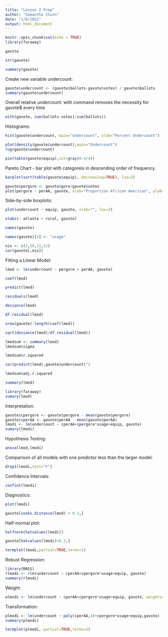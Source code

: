 ```yaml
---
title: "Lesson 2 Prep"
author: "Samantha Chinn"
date: "1/6/2022"
output: html_document
---
```


```r
knitr::opts_chunk$set(echo = TRUE)
library(faraway)
```

```r
gavote
```

```r
str(gavote)
```

```r
summary(gavote)
```

Create new variable undercount:
```r
gavote$undercount <- (gavote$ballots-gavote$votes) / gavote$ballots
summary(gavote$undercount)
```

Overall relative undercount:
with command removes the necessity for gavote$ every time
```r
with(gavote, sum(ballots-votes)/sum(ballots))
```

Histograms:
```r
hist(gavote$undercount, main="Undercount", xlab="Percent Undercount")
```

```r
plot(density(gavote$undercount),main="Undercount")
rug(gavote$undercount)
```

```r
pie(table(gavote$equip),col=gray(0:4/4))
```

Pareto Chart - bar plot with categoreis in descending order of frequency.
```r
barplot(sort(table(gavote$equip), decreasing=TRUE), las=2)
```

```r
gavote$pergore <- gavote$gore/gavote$votes
plot(pergore ~ perAA, gavote, xlab="Proportion African American", ylab="Proportion for Gore")
```

Side-by-side boxplots:
```r
plot(undercount ~ equip, gavote, xlab="", las=3)
```

```r
xtabs(~ atlanta + rural, gavote)
```

```r
names(gavote)
```

```r
names(gavote)[4] <- "usage"
```

```r
nix <- c(3,10,11,12)
cor(gavote[,nix])
```

Fitting a Linear Model:
```r
lmod <- lm(undercount ~ pergore + perAA, gavote)
```

```r
coef(lmod)
```

```r
predict(lmod)
```

```r
residuals(lmod)
```

```r
deviance(lmod)
```

```r
df.residual(lmod)
```

```r
nrow(gavote)-length(coef(lmod))
```

```r
sqrt(deviance(lmod)/df.residual(lmod))
```

```r
lmodsum <- summary(lmod)
lmodsum$sigma
```

```r
lmodsum$r.squared
```

```r
cor(predict(lmod),gavote$undercount)^2
```

```r
lmodsum$adj.r.squared
```

```r
summary(lmod)
```

```r
library(faraway)
sumary(lmod)
```

Interpretation:
```r
gavote$cpergore <- gavote$pergore - mean(gavote$pergore)
gavote$cperAA <- gavote$perAA - mean(gavote$perAA)
lmodi <- lm(undercount ~ cperAA+cpergore*usage+equip, gavote)
sumary(lmodi)
```

Hypothesis Testing:
```r
anova(lmod,lmodi)
```

Comparison of all models with one predictor less than the larger model:
```r
drop1(lmodi,test="F")
```

Confidence Intervals:
```r
confint(lmodi)
```

Diagnostics:
```r
plot(lmodi)
```

```r
gavote[cooks.distance(lmod) > 0.1,]
```

Half-normal plot:
```r
halfnorm(hatvalues(lmodi))
```

```r
gavote[hatvalues(lmodi)>0.3,]
```

```r
termplot(lmodi,partial=TRUE,terms=1)
```

Robust Regression:
```r
library(MASS)
rlmodi <- rlm(undercount ~ cperAA+cpergore*usage+equip, gavote)
summary(rlmodi)
```

Weight:
```r
wlmodi <- lm(undercount ~ cperAA+cpergore*usage+equip, gavote, weights=ballots)
```

Transformation:
```r
plmodi <- lm(undercount ~ poly(cperAA,4)+cpergore*usage+equip,gavote)
summary(plmodi)
```

```r
termplot(plmodi, partial=TRUE,terms=1)
```

